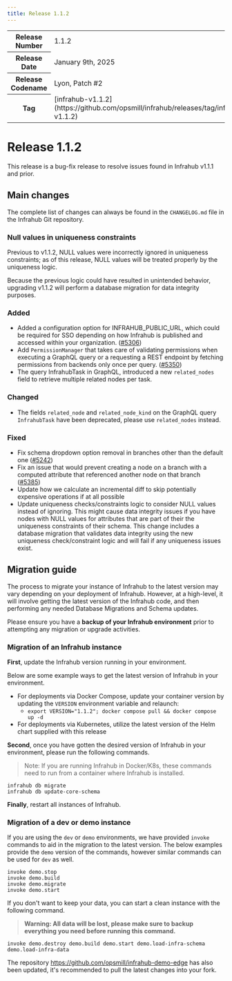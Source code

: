 ```yaml
---
title: Release 1.1.2
---
```

<table>
  <tbody>
    <tr>
      <th>Release Number</th>
      <td>1.1.2</td>
    </tr>
    <tr>
      <th>Release Date</th>
      <td>January 9th, 2025</td>
    </tr>
    <tr>
      <th>Release Codename</th>
      <td>Lyon, Patch #2</td>
    </tr>
    <tr>
      <th>Tag</th>
      <td>[infrahub-v1.1.2](https://github.com/opsmill/infrahub/releases/tag/infrahub-v1.1.2)</td>
    </tr>
  </tbody>
</table>

# Release 1.1.2

This release is a bug-fix release to resolve issues found in Infrahub v1.1.1 and prior.

## Main changes

The complete list of changes can always be found in the `CHANGELOG.md` file in the Infrahub Git repository.

### Null values in uniqueness constraints

Previous to v1.1.2, NULL values were incorrectly ignored in uniqueness constraints;
as of this release, NULL values will be treated properly by the uniqueness logic.

Because the previous logic could have resulted in unintended behavior, upgrading v1.1.2 will perform a database migration for data integrity purposes.

### Added

- Added a configuration option for INFRAHUB_PUBLIC_URL, which could be required for SSO depending on how Infrahub is published and accessed within your organization. ([#5306](https://github.com/opsmill/infrahub/issues/5306))
- Add `PermissionManager` that takes care of validating permissions when executing a GraphQL query or a requesting a REST endpoint by fetching permissions from backends only once per query. ([#5350](https://github.com/opsmill/infrahub/issues/5350))
- The query InfrahubTask in GraphQL, introduced a new `related_nodes` field to retrieve multiple related nodes per task.

### Changed

- The fields `related_node` and `related_node_kind` on the GraphQL query `InfrahubTask` have been deprecated, please use `related_nodes` instead.

### Fixed

- Fix schema dropdown option removal in branches other than the default one ([#5242](https://github.com/opsmill/infrahub/issues/5242))
- Fix an issue that would prevent creating a node on a branch with a computed attribute that referenced another node on that branch ([#5385](https://github.com/opsmill/infrahub/issues/5385))
- Update how we calculate an incremental diff to skip potentially expensive operations if at all possible
- Update uniqueness checks/constraints logic to consider NULL values instead of ignoring.
  This might cause data integrity issues if you have nodes with NULL values for attributes that are part of their
  the uniqueness constraints of their schema. This change includes a database migration that validates data integrity
  using the new uniqueness check/constraint logic and will fail if any uniqueness issues exist.

## Migration guide

The process to migrate your instance of Infrahub to the latest version may vary depending on your deployment of Infrahub.
However, at a high-level, it will involve getting the latest version of the Infrahub code, and then performing any needed Database Migrations and Schema updates.

Please ensure you have a **backup of your Infrahub environment** prior to attempting any migration or upgrade activities.

### Migration of an Infrahub instance

**First**, update the Infrahub version running in your environment.

Below are some example ways to get the latest version of Infrahub in your environment.

- For deployments via Docker Compose, update your container version by updating the `VERSION` environment variable and relaunch:
  - `export VERSION="1.1.2"; docker compose pull && docker compose up -d`
- For deployments via Kubernetes, utilize the latest version of the Helm chart supplied with this release

**Second**, once you have gotten the desired version of Infrahub in your environment, please run the following commands.

> Note: If you are running Infrahub in Docker/K8s, these commands need to run from a container where Infrahub is installed.

```shell
infrahub db migrate
infrahub db update-core-schema
```

**Finally**, restart all instances of Infrahub.

### Migration of a dev or demo instance

If you are using the `dev` or `demo` environments, we have provided `invoke` commands to aid in the migration to the latest version.
The below examples provide the `demo` version of the commands, however similar commands can be used for `dev` as well.

```shell
invoke demo.stop
invoke demo.build
invoke demo.migrate
invoke demo.start
```

If you don't want to keep your data, you can start a clean instance with the following command.

> **Warning: All data will be lost, please make sure to backup everything you need before running this command.**

```shell
invoke demo.destroy demo.build demo.start demo.load-infra-schema demo.load-infra-data
```

The repository https://github.com/opsmill/infrahub-demo-edge has also been updated, it's recommended to pull the latest changes into your fork.